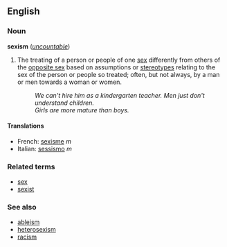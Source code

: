 ==English==
=== Noun ===
'''sexism''' (''[[uncountable]]'')

#The treating of a person or people of one [[sex]] differently from others of the [[opposite sex]] based on assumptions or [[stereotype]]s relating to the sex of the person or people so treated; often, but not always, by a man or men towards a woman or women.
#:''We can't hire him as a kindergarten teacher. Men just don't understand children.''
#:''Girls are more mature than boys.''

====Translations====
*French: [[sexisme]] ''m''
*Italian: [[sessismo]] ''m''

===Related terms===
*[[sex]]
*[[sexist]]

===See also===
*[[ableism]]
*[[heterosexism]]
*[[racism]]